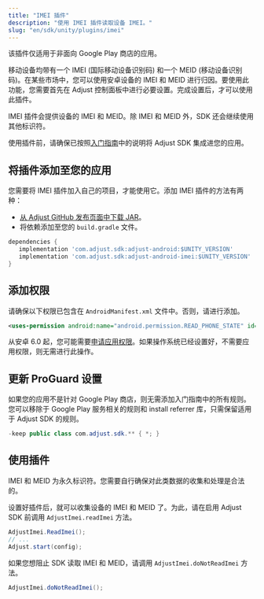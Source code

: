 ```yaml
---
title: "IMEI 插件"
description: "使用 IMEI 插件读取设备 IMEI。"
slug: "en/sdk/unity/plugins/imei"
---
```

<callout type="important"> 

该插件仅适用于非面向 Google Play 商店的应用。
</Callout> 

移动设备均带有一个 IMEI \(国际移动设备识别码\) 和一个 MEID \(移动设备识别码\)。在某些市场中，您可以使用安卓设备的 IMEI 和 MEID 进行归因。要使用此功能，您需要首先在 Adjust 控制面板中进行必要设置。完成设置后，才可以使用此插件。

IMEI 插件会提供设备的 IMEI 和 MEID。除 IMEI 和 MEID 外，SDK 还会继续使用其他标识符。

使用插件前，请确保已按照[入门指南](/en/sdk/unity)中的说明将 Adjust SDK 集成进您的应用。

将插件添加至您的应用
----------

您需要将 IMEI 插件加入自己的项目，才能使用它。添加 IMEI 插件的方法有两种：

* [从 Adjust GitHub 发布页面中下载 JAR](https://github.com/adjust/android_sdk/releases)。
* 将依赖添加至您的 `build.gradle` 文件。

```groovy
dependencies {
   implementation 'com.adjust.sdk:adjust-android:$UNITY_VERSION'
   implementation 'com.adjust.sdk:adjust-android-imei:$UNITY_VERSION'
}
```

添加权限
----

请确保以下权限已包含在 `AndroidManifest.xml` 文件中。否则，请进行添加。

```xml
<uses-permission android:name="android.permission.READ_PHONE_STATE" id="sl-md0000000" />
```

<callout type="note"> 

从安卓 6\.0 起，您可能需要[申请应用权限](https://developer.android.com/training/permissions/requesting)。如果操作系统已经设置好，不需要应用权限，则无需进行此操作。
</Callout> 

更新 ProGuard 设置
--------------

如果您的应用不是针对 Google Play 商店，则无需添加入门指南中的所有规则。您可以移除于 Google Play 服务相关的规则和 install referrer 库，只需保留适用于 Adjust SDK 的规则。

```java
-keep public class com.adjust.sdk.** { *; }
```

使用插件
----

<callout type="important"> 

IMEI 和 MEID 为永久标识符。您需要自行确保对此类数据的收集和处理是合法的。
</Callout> 

设置好插件后，就可以收集设备的 IMEI 和 MEID 了。为此，请在启用 Adjust SDK 前调用 `AdjustImei.readImei` 方法。

```cs
AdjustImei.ReadImei();
// ...
Adjust.start(config);
```

如果您想阻止 SDK 读取 IMEI 和 MEID，请调用 `AdjustImei.doNotReadImei` 方法。

```cs
AdjustImei.doNotReadImei();
```

